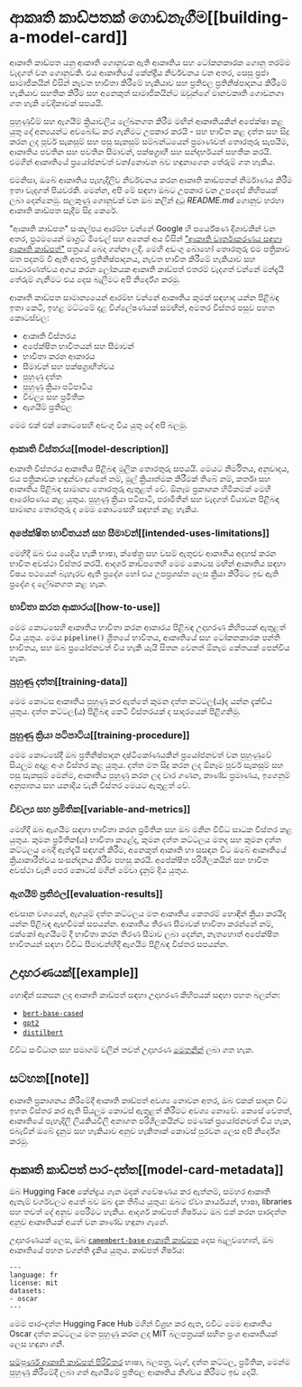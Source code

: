 # ආකෘති කාඩ්පතක් ගොඩනැගීම[[building-a-model-card]]

<CourseFloatingBanner chapter={4} classNames="absolute z-10 right-0 top-0" />

ආකෘති කාඩ්පත යනු ආකෘති ගොනුවක ඇති ආකෘතිය සහ ටෝකනකාරක ගොනු තරම්ම වැදගත් වන ගොනුවකි. එය ආකෘතියේ කේන්ද්‍රීය නිර්වචනය වන අතර, සෙසු ප්‍රජා සාමාජිකයින් විසින් නැවත භාවිතා කිරීමේ හැකියාව සහ ප්‍රතිඵල ප්‍රතිනිෂ්පාදනය කිරීමේ හැකියාව සහතික කිරීම සහ අනෙකුත් සාමාජිකයින්ට ඔවුන්ගේ මානවකෘති ගොඩනගා ගත හැකි වේදිකාවක් සපයයි.

පුහුණුවීම් සහ ඇගයීම් ක්‍රියාවලිය ලේඛනගත කිරීම මඟින් ආකෘතියකින් අපේක්ෂා කළ යුතු දේ අන්‍යයන්ට අවබෝධ කර ගැනීමට උපකාර කරයි - සහ භාවිත කළ දත්ත සහ සිදු කරන ලද පූර්ව සැකසුම් සහ පසු සැකසුම් සම්බන්ධයෙන් ප්‍රමාණවත් තොරතුරු සැපයීම, ආකෘතිය පවතින සහ පවතින සීමාවන්, පක්ෂග්‍රාහී සහ සන්දර්භයන් සහතික කරයි. එමගින් ආකෘතියේ ප්‍රයෝජනවත් වන/නොවන බව හඳුනාගෙන තේරුම් ගත හැකිය.

එමනිසා, ඔබේ ආකෘතිය පැහැදිලිව නිර්වචනය කරන ආකෘති කාඩ්පතක් නිර්මාණය කිරීම ඉතා වැදගත් පියවරකි. මෙන්න, අපි මේ සඳහා ඔබට උපකාර වන උපදෙස් කිහිපයක් ලබා දෙන්නෙමු. සලකුණු ගොනුවක් වන ඔබ කලින් දුටු _README.md_ ගොනුව හරහා ආකෘති කාඩ්පත සෑදීම සිදු කෙරේ.

"ආකෘති කාඩ්පත" සංකල්පය ආරම්භ වන්නේ Google හි පර්යේෂණ දිශාවකින් වන අතර, ප්‍රථමයෙන් මාග්‍රට් මිචෙල් සහ අනෙක් අය විසින් ["ආකෘති වාර්තාකරණය සඳහා ආකෘති කාඩ්පත්"](https://arxiv.org/abs/1810.03993) පත්‍රයේ බෙදා ගන්නා ලදී. මෙහි අඩංගු බොහෝ තොරතුරු එම පත්‍රිකාව මත පදනම් වී ඇති අතර, ප්‍රතිනිෂ්පාදනය, නැවත භාවිත කිරීමේ හැකියාව සහ සාධාරණත්වය අගය කරන ලෝකයක ආකෘති කාඩ්පත් එතරම් වැදගත් වන්නේ මන්දැයි තේරුම් ගැනීමට එය දෙස බැලීමට අපි නිර්දේශ කරමු.

ආකෘති කාඩ්පත සාමාන්‍යයෙන් ආරම්භ වන්නේ ආකෘතිය කුමක් සඳහාද යන්න පිළිබඳ ඉතා කෙටි, ඉහළ මට්ටමේ දළ විශ්ලේෂණයක් සමඟින්, අමතර විස්තර පසුව පහත කොටස්වල:

- ආකෘති විස්තරය
- අපේක්ෂිත භාවිතයන් සහ සීමාවන්
- භාවිතා කරන ආකාරය
- සීමාවන් සහ පක්ෂග්‍රාහීත්වය
- පුහුණු දත්ත
- පුහුණු ක්‍රියා පටිපාටිය
- විචල්‍ය සහ ප්‍රමිතික
- ඇගයීම් ප්‍රතිඵල

මෙම එක් එක් කොටසෙහි අඩංගු විය යුතු දේ අපි බලමු.

### ආකෘති විස්තරය[[model-description]]

ආකෘති විස්තරය ආකෘතිය පිළිබඳ මූලික තොරතුරු සපයයි. මෙයට නිර්මිතය, අනුවාදය, එය පත්‍රිකාවක හඳුන්වා දුන්නේ නම්, මුල් ක්‍රියාත්මක කිරීමක් තිබේ නම්, කර්තෘ සහ ආකෘතිය පිළිබඳ සාමාන්‍ය තොරතුරු ඇතුළත් වේ. ඕනෑම ප්‍රකාශන හිමිකමක් මෙහි ආරෝපණය කළ යුතුය. පුහුණු ක්‍රියා පටිපාටි, පරාමිතීන් සහ වැදගත් වියාචන පිළිබඳ සාමාන්‍ය තොරතුරු ද මෙම කොටසෙහි සඳහන් කළ හැකිය.

### අපේක්ෂිත භාවිතයන් සහ සීමාවන්[[intended-uses-limitations]]

මෙහිදී ඔබ එය යෙදිය හැකි භාෂා, ක්ෂේත්‍ර සහ වසම් ඇතුළුව ආකෘතිය අදහස් කරන භාවිත අවස්ථා විස්තර කරයි. ආදර්ශ කාඩ්පතෙහි මෙම කොටස මඟින් ආකෘතිය සඳහා විෂය පථයෙන් බැහැරව ඇති ප්‍රදේශ හෝ එය උපප්‍රශස්ත ලෙස ක්‍රියා කිරීමට ඉඩ ඇති ප්‍රදේශ ද ලේඛනගත කළ හැක.

### භාවිතා කරන ආකාරය[[how-to-use]]

මෙම කොටසෙහි ආකෘතිය භාවිතා කරන ආකාරය පිළිබඳ උදාහරණ කිහිපයක් ඇතුළත් විය යුතුය. මෙය `pipeline()` ශ්‍රිතයේ භාවිතය, ආකෘතියේ සහ ටෝකනකාරක පන්ති භාවිතය, සහ ඔබ ප්‍රයෝජනවත් විය හැකි යැයි සිතන වෙනත් ඕනෑම කේතයක් පෙන්විය හැක.

### පුහුණු දත්ත[[training-data]]

මෙම කොටස ආකෘතිය පුහුණු කර ඇත්තේ කුමන දත්ත කට්ටල(ය)ද යන්න දැක්විය යුතුය. දත්ත කට්ටල(ය) පිළිබඳ කෙටි විස්තරයක් ද සාදරයෙන් පිළිගනිමු.

### පුහුණු ක්‍රියා පටිපාටිය[[training-procedure]]

මෙම කොටසේදී ඔබ ප්‍රතිනිෂ්පාදන දෘෂ්ටිකෝණයකින් ප්‍රයෝජනවත් වන පුහුණුවේ සියලුම අදාළ අංශ විස්තර කළ යුතුය. දත්ත මත සිදු කරන ලද ඕනෑම පූර්ව සැකසුම් සහ පසු සැකසුම් මෙන්ම, ආකෘතිය පුහුණු කරන ලද වාර ගණන, කාණ්ඩ ප්‍රමාණය, ඉගෙනුම් අනුපාතය සහ යනාදිය වැනි විස්තර මෙයට ඇතුළත් වේ.

### විචල්‍ය සහ ප්‍රමිතික[[variable-and-metrics]]

මෙහිදී ඔබ ඇගයීම සඳහා භාවිතා කරන ප්‍රමිතික සහ ඔබ මනින විවිධ සාධක විස්තර කළ යුතුය. කුමන ප්‍රමිතික(ය) භාවිතා කළේද, කුමන දත්ත කට්ටලය මතද සහ කුමන දත්ත කට්ටලය බෙදී ඇත්දැයි සඳහන් කිරීම, අනෙකුත් ආකෘති හා සසඳන විට ඔබේ ආකෘතියේ ක්‍රියාකාරීත්වය සංසන්දනය කිරීම පහසු කරයි. අපේක්ෂිත පරිශීලකයින් සහ භාවිත අවස්ථා වැනි පෙර කොටස් මගින් මේවා දැනුම් දිය යුතුය.

### ඇගයීම් ප්‍රතිඵල[[evaluation-results]]

අවසාන වශයෙන්, ඇගයුම් දත්ත කට්ටලය මත ආකෘතිය කෙතරම් හොඳින් ක්‍රියා කරයිද යන්න පිළිබඳ ඇඟවීමක් සපයන්න. ආකෘතිය තීරණ සීමාවක් භාවිතා කරන්නේ නම්, එක්කෝ ඇගයීමේ දී භාවිතා කරන තීරණ සීමාව ලබා දෙන්න, නැතහොත් අපේක්ෂිත භාවිතයන් සඳහා විවිධ සීමාවන්හිදී ඇගයීම පිළිබඳ විස්තර සපයන්න.

## උදාහරණයක්[[example]]

හොඳින් සකසන ලද ආකෘති කාඩ්පත් සඳහා උදාහරණ කිහිපයක් සඳහා පහත බලන්න:

- [`bert-base-cased`](https://huggingface.co/bert-base-cased)
- [`gpt2`](https://huggingface.co/gpt2)
- [`distilbert`](https://huggingface.co/distilbert-base-uncased)

විවිධ සංවිධාන සහ සමාගම් වලින් තවත් උදාහරණ [මෙතනින්](https://github.com/huggingface/model_card/blob/master/examples.md) ලබා ගත හැක.

## සටහන[[note]]

ආකෘති ප්‍රකාශනය කිරීමේදී ආකෘති කාඩ්පත් අවශ්‍ය නොවන අතර, ඔබ එකක් සාදන විට ඉහත විස්තර කර ඇති සියලුම කොටස් ඇතුළත් කිරීමට අවශ්‍ය නොවේ. කෙසේ වෙතත්, ආකෘතියේ පැහැදිලි ලියකියවිලි අනාගත පරිශීලකයින්ට පමණක් ප්‍රයෝජනවත් විය හැක, එබැවින් ඔබේ දැනුම සහ හැකියාව අනුව හැකිතාක් කොටස් පුරවන ලෙස අපි නිර්දේශ කරමු.

## ආකෘති කාඩ්පත් පාර-දත්ත[[model-card-metadata]]

ඔබ Hugging Face කේන්ද්‍රය ගැන මදක් ගවේෂණය කර ඇත්නම්, සමහර ආකෘති ඇතැම් වර්ගවලට අයත් බව ඔබ දැක තිබිය යුතුය: ඔබට ඒවා කාර්යයන්, භාෂා, libraries සහ තවත් දේ අනුව පෙරීමට හැකිය. ආදර්ශ කාඩ්පත් ශීර්ෂයට ඔබ එක් කරන පාරදත්ත අනුව ආකෘතියක් අයත් වන කාණ්ඩ හඳුනා ගැනේ.

උදාහරණයක් ලෙස, ඔබ [`camembert-base` ආකෘති කාඩ්පත](https://huggingface.co/camembert-base/blob/main/README.md) දෙස බැලුවහොත්, ඔබ ආකෘතියේ පහත වගන්ති දැකිය යුතුය. කාඩ්පත් ශීර්ෂය:

```
---
language: fr
license: mit
datasets:
- oscar
---
```

මෙම පාර-දත්ත Hugging Face Hub මගින් විග්‍රහ කර ඇත, එවිට මෙම ආකෘතිය Oscar දත්ත කට්ටලය මත පුහුණු කරන ලද MIT බලපත්‍රයක් සහිත ප්‍රංශ ආකෘතියක් ලෙස හඳුනා ගනී.

[සම්පූර්ණ ආකෘති කාඩ්පත් පිරිවිතර](https://github.com/huggingface/hub-docs/blame/main/modelcard.md) භාෂා, බලපත්‍ර, ටැග්, දත්ත කට්ටල, ප්‍රමිතික, මෙන්ම පුහුණු කිරීමේදී ලබා ගත් ඇගයීමේ ප්‍රතිඵල ආකෘතිය නිශ්චය කිරීමට ඉඩ දෙයි.
